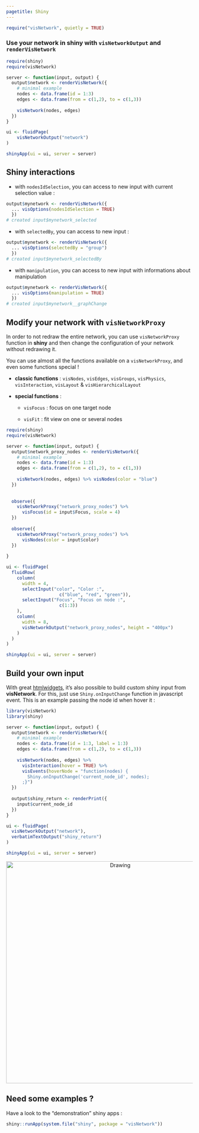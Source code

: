 ```yaml
---
pagetitle: Shiny
---
```


```r
require("visNetwork", quietly = TRUE)
```

### Use your network in shiny with ````visNetworkOutput```` and ````renderVisNetwork````

```r
require(shiny)
require(visNetwork)

server <- function(input, output) {
  output$network <- renderVisNetwork({
    # minimal example
    nodes <- data.frame(id = 1:3)
    edges <- data.frame(from = c(1,2), to = c(1,3))
    
    visNetwork(nodes, edges)
  })
}

ui <- fluidPage(
    visNetworkOutput("network")
)

shinyApp(ui = ui, server = server)
```

## Shiny interactions

* with ````nodesIdSelection````, you can access to new input with current selection value :

```r
output$mynetwork <- renderVisNetwork({
  ... visOptions(nodesIdSelection = TRUE)
  }) 
# created input$mynetwork_selected
```

* with ````selectedBy````, you can access to new input : 

```r
output$mynetwork <- renderVisNetwork({
  ... visOptions(selectedBy = "group")
  }) 
# created input$mynetwork_selectedBy
```

* with ````manipulation````, you can access to new input with informations about manipulation

```r
output$mynetwork <- renderVisNetwork({
  ... visOptions(manipulation = TRUE)
  }) 
# created input$mynetwork__graphChange
```

## Modify your network with ````visNetworkProxy````

In order to not redraw the entire network, you can use ````visNetworkProxy```` function in __shiny__ and then change the configuration of your network without redrawing it.


You can use almost all the functions available on a ````visNetworkProxy````, and even some functions special !

* __classic functions__ : ````visNodes````, ````visEdges````, ````visGroups````, ````visPhysics````, ````visInteraction````, ````visLayout```` & ````visHierarchicalLayout````

* __special functions__ : 

    + ````visFocus```` : focus on one target node
    
    + ````visFit```` : fit view on one or several nodes

```r
require(shiny)
require(visNetwork)

server <- function(input, output) {
  output$network_proxy_nodes <- renderVisNetwork({
    # minimal example
    nodes <- data.frame(id = 1:3)
    edges <- data.frame(from = c(1,2), to = c(1,3))
    
    visNetwork(nodes, edges) %>% visNodes(color = "blue")
  })
  
  
  observe({
    visNetworkProxy("network_proxy_nodes") %>%
      visFocus(id = input$Focus, scale = 4)
  })
  
  observe({
    visNetworkProxy("network_proxy_nodes") %>%
      visNodes(color = input$color)
  })
  
}

ui <- fluidPage(
  fluidRow(
    column(
      width = 4,
      selectInput("color", "Color :",
                    c("blue", "red", "green")),
      selectInput("Focus", "Focus on node :",
                    c(1:3))
    ),
    column(
      width = 8,
      visNetworkOutput("network_proxy_nodes", height = "400px")
    )
  )
)

shinyApp(ui = ui, server = server)
```

## Build your own input

With great [htmlwidgets](http://www.htmlwidgets.org/), it's also possible to build custom shiny input from **visNetwork**. For this, just use ````Shiny.onInputChange```` function in javascript event. This is an example passing the node id when hover it : 

```r
library(visNetwork)
library(shiny)

server <- function(input, output) {
  output$network <- renderVisNetwork({
    # minimal example
    nodes <- data.frame(id = 1:3, label = 1:3)
    edges <- data.frame(from = c(1,2), to = c(1,3))
    
    visNetwork(nodes, edges) %>%
      visInteraction(hover = TRUE) %>%
      visEvents(hoverNode = "function(nodes) {
        Shiny.onInputChange('current_node_id', nodes);
      ;}")
  })
  
  output$shiny_return <- renderPrint({
    input$current_node_id
  })
}

ui <- fluidPage(
  visNetworkOutput("network"),
  verbatimTextOutput("shiny_return")
)

shinyApp(ui = ui, server = server)
```

<div style="text-align:center" markdown="1">
<img src="images/shiny.png" alt="Drawing" style="width: 600px;"/>
</div>

## Need some examples ?

Have a look to the "demonstration" shiny apps : 

```r
shiny::runApp(system.file("shiny", package = "visNetwork"))
```